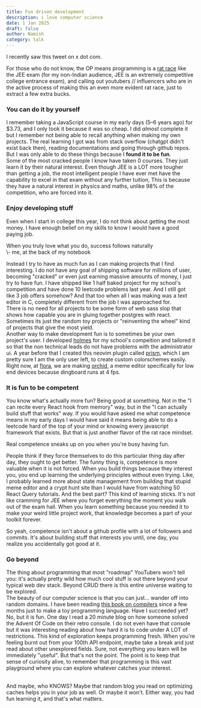 ```yaml
---
title: Fun driven development
description: i love computer science 
date: 1 Jan 2025
draft: false
author: Namish 
category: talk
---
```


I recently saw this tweet on x dot com.

<div class="dark" align="center"> 
<Tweet id="https://x.com/aindrelasaha_/status/1873031483394556055"/>
</div>

For those who do not know, the OP means programming is a [rat race](https://en.wikipedia.org/wiki/Rat_race) like the JEE exam (for my non-Indian audience, JEE is an extremely competitive college entrance exam), and calling out youtubers // influencers who are in the active process of making this an even more evident rat race, just to extract a few extra bucks. 

### You can do it by yourself
I remember taking a JavaScript course in my early days (5–6 years ago) for $3.73, and I only took it because it was so cheap. I did _almost_ complete it but I remember not being able to recall anything when making my own projects. The real learning I got was from stack overflow (chatgpt didn't exist back then), reading documentations and going through github repos. But I was only able to do these things because I **found it to be fun**.
<br/>
Some of the most cracked people I know have taken 0 courses. They just learn it by their natural interest. Even though JEE is a LOT more tougher than getting a job, the most intelligent people I have ever met have the capability to excel in that exam without any further tuition, This is because they have a natural interest in physics and maths, unlike 98% of the competition, who are forced into it.

### Enjoy developing stuff 

Even when I start in college this year, I do not think about getting the most money. I have enough belief on my skills to know I would have a good paying job.

<div class="p-4 font-mono border-l-2 border-primary bg-mbg my-6">
When you truly love what you do, success follows naturally <br/>
\- me, at the back of my notebook
</div>

Instead I try to have as much fun as I can making projects that I find interesting. I do not have any goal of shipping software for millions of user, becoming "cracked" or even just earning massive amounts of money, I just try to have fun. I have shipped like 1 half baked project for my school's competition and have done 10 leetcode problems last year. And I still got like 3 job offers somehow? And that too when all I was making was a text editor in C, completely different from the job I was approached for.
<br/>
There is no need for all projects to be some form of web sass slop that shows how capable you are in gluing together postgres with react. Sometimes its just the random toy projects or "reinventing the wheel" kind of projects that give the most yield.
<br/>
Another way to make development fun is to sometimes be your own project's user. I developed [holmes](https://github.com/namishh/holmes) for my school's compeition and tailored it so that the non technical leads do not have problems with the administrator ui. A year before that I created this neovim plugin called [prism](https://github.com/namishh/prism), which I am pretty sure I am the only user left, to create custom colorschemes easily. Right now, at [flora](https://flora.tf), we are making [orchid](https://orchid.rex.wf), a meme editor specifically for low end devices because dingboard runs at 4 fps.

### It is fun to be competent

You know what's actually more fun? Being good at something. Not in the "I can recite every React hook from memory" way, but in the "I can actually build stuff that works" way. If you would have asked me what competence means in my early days I would have said it means being able to do a leetcode hard of the top of your mind or knowing every javascript framework that exists. But that is just another flavor of the rat race mindset.

<div class="p-4 font-mono border-l-2 border-primary bg-mbg my-6">
Real competence sneaks up on you when you're busy having fun.
</div>

People think if they force themselves to do this particular thing day after day, they ought to get better. The funny thing is, competence is more valuable when it is not forced. When you build things because they interest you, you end up learning the underlying principles without even trying. Like, I probably learned more about state management from building that stupid meme editor and a crypt hunt site than I would have from watching 50 React Query tutorials.
And the best part? This kind of learning sticks. It's not like cramming for JEE where you forget everything the moment you walk out of the exam hall. When you learn something because you needed it to make your weird little project work, that knowledge becomes a part of your toolkit forever.

So yeah, competence isn't about a github profile with a lot of followers and commits. It's about building stuff that interests you until, one day, you realize you accidentally got good at it.

### Go beyond
The thing about programming that most "roadmap" YouTubers won't tell you: it's actually pretty wild how much cool stuff is out there beyond your typical web dev stack. Beyond CRUD there is this entire universe waiting to be explored.
<br/>
The beauty of our computer science is that you can just... wander off into random domains. I have been reading [this book on compilers](https://www.amazon.in/Engineering-Compiler-Keith-Cooper/dp/012088478X) since a few months just to make a toy programming language. Have I succeeded yet? No, but it is fun. One day I read a 20 minute blog on how someone solved the Advent Of Code on their retro console. I do not even have that console but it was interesting reading about how hard it is to code under A LOT of restrictions. This kind of exploration keeps programming fresh. When you're feeling burnt out from your 100th API endpoint, maybe take a break and just read about other unexplored fields. Sure, not everything you learn will be immediately "useful". But that's not the point. The point is to keep that sense of curiosity alive, to remember that programming is this vast playground where you can explore whatever catches your interest.

<br/>
And maybe, who KNOWS? Maybe that random blog you read on optimizing caches helps you in your job as well. Or maybe it won't. Either way, you had fun learning it, and that's what matters.
